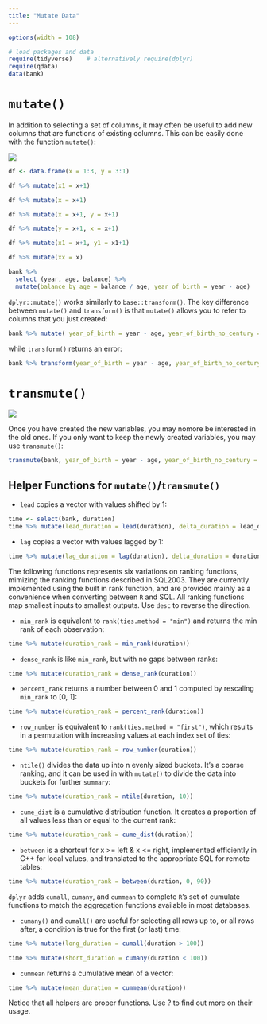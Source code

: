 ```yaml
---
title: "Mutate Data"
---
```


```r
options(width = 108)
```

```r
# load packages and data
require(tidyverse)    # alternatively require(dplyr)
require(qdata)
data(bank)
```


# `mutate()`

In addition to selecting a set of columns, it may often be useful to add new columns that are functions of existing columns. This can be easily done with the function `mutate()`:

![](images/mut.png) 

<!--- AS explain example add or replace columns -->

```r
df <- data.frame(x = 1:3, y = 3:1)

df %>% mutate(x1 = x+1)

df %>% mutate(x = x+1)

df %>% mutate(x = x+1, y = x+1)

df %>% mutate(y = x+1, x = x+1)

df %>% mutate(x1 = x+1, y1 = x1+1)

df %>% mutate(xx = x)
```


```r
bank %>% 
  select (year, age, balance) %>%
  mutate(balance_by_age = balance / age, year_of_birth = year - age)
```

`dplyr::mutate()` works similarly to `base::transform()`. The key difference between `mutate()` and `transform()` is that `mutate()` allows you to refer to columns that you just created:

```r
bank %>% mutate( year_of_birth = year - age, year_of_birth_no_century = year_of_birth - 1900)
```

while `transform()` returns an error:

```r
bank %>% transform(year_of_birth = year - age, year_of_birth_no_century = year_of_birth - 1900)
```


# `transmute()`

![](images/tra.png) 

Once you have created the new variables, you may nomore be interested in the old ones. If you only want to keep the newly created variables, you may use `transmute()`:

```r
transmute(bank, year_of_birth = year - age, year_of_birth_no_century = year_of_birth - 1900)
```


## Helper Functions for `mutate()`/`transmute()`

* `lead` copies a vector with values shifted by 1:

```r
time <- select(bank, duration)
time %>% mutate(lead_duration = lead(duration), delta_duration = lead_duration - duration)
```

* `lag` copies a vector with values lagged by 1:

```r
time %>% mutate(lag_duration = lag(duration), delta_duration = duration - lag_duration)
```


<!--- exlpain ties in details --->

The following functions represents six variations on ranking functions, mimizing the ranking functions described in SQL2003. They are currently implemented using the built in rank function, and are provided mainly as a convenience when converting between `R` and SQL. All ranking functions map smallest inputs to smallest outputs. Use `desc` to reverse the direction.

* `min_rank` is equivalent to `rank(ties.method = "min")` and returns the min rank of each observation:

```r
time %>% mutate(duration_rank = min_rank(duration))
```

* `dense_rank` is like `min_rank`, but with no gaps between ranks:

```r
time %>% mutate(duration_rank = dense_rank(duration))
```

* `percent_rank` returns a number between 0 and 1 computed by rescaling `min_rank` to [0, 1]:

```r
time %>% mutate(duration_rank = percent_rank(duration))
```

* `row_number` is equivalent to `rank(ties.method = "first")`, which results in a permutation with increasing values at each index set of ties:

```r
time %>% mutate(duration_rank = row_number(duration))
```

* `ntile()` divides the data up into n evenly sized buckets. It’s a coarse ranking, and it can be used in with `mutate()` to divide the data into buckets for further `summary`:

```r
time %>% mutate(duration_rank = ntile(duration, 10))
```

* `cume_dist` is a cumulative distribution function. It creates a proportion of all values less than or equal to the current rank:

```r
time %>% mutate(duration_rank = cume_dist(duration))
```

* `between` is a shortcut for x >= left & x <= right, implemented efficiently in C++ for local values, and translated to the appropriate SQL for remote tables:

```r
time %>% mutate(duration_rank = between(duration, 0, 90))
```

`dplyr` adds `cumall`, `cumany`, and `cummean` to complete `R`'s set of cumulate functions to match the aggregation functions available in most databases.

* `cumany()` and `cumall()` are useful for selecting all rows up to, or all rows after, a condition is true for the first (or last) time:

```r
time %>% mutate(long_duration = cumall(duration > 100))
```

```r
time %>% mutate(short_duration = cumany(duration < 100))
```

* `cummean` returns a cumulative mean of a vector:

```r
time %>% mutate(mean_duration = cummean(duration))
```

Notice that all helpers are proper functions. Use ? to find out more on their usage.
